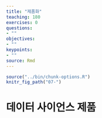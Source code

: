 ```yaml
---
title: "제품화"
teaching: 180
exercises: 0
questions:
- ""
objectives:
- ""
keypoints:
- ""
source: Rmd
---
```


```r
source("../bin/chunk-options.R")
knitr_fig_path("07-")
```

# 데이터 사이언스 제품



